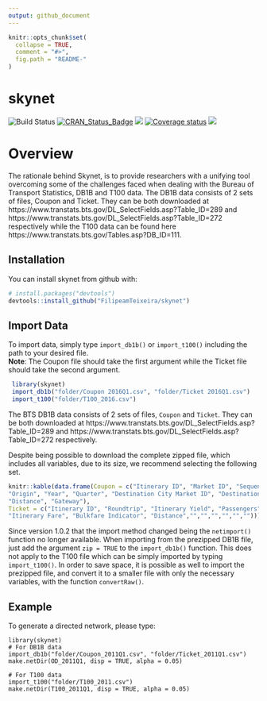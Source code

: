 ```yaml
---
output: github_document
---
```


<!-- README.md is generated from README.Rmd. Please edit that file -->

```r
knitr::opts_chunk$set(
  collapse = TRUE,
  comment = "#>",
  fig.path = "README-"
)
```

# skynet

![Build Status](https://travis-ci.org/FilipeamTeixeira/skynet.svg?branch=master)
[![CRAN_Status_Badge](http://www.r-pkg.org/badges/version/skynet)](https://cran.r-project.org/package=skynet)
![](https://cranlogs.r-pkg.org/badges/skynet?color=brightgreen)
[![Coverage status](https://codecov.io/gh/FilipeamTeixeira/Skynet/branch/master/graph/badge.svg)](https://codecov.io/github/FilipeamTeixeira/Skynet?branch=master)
[![](https://badges.ropensci.org/214_status.svg)](https://github.com/ropensci/onboarding/issues/214)

# Overview

The rationale behind Skynet, is to provide researchers with a unifying tool overcoming some of the challenges faced when dealing with the Bureau of Transport Statistics, DB1B and T100 data. 
The DB1B data consists of 2 sets of files, Coupon and Ticket. They can be both downloaded at https://www.transtats.bts.gov/DL_SelectFields.asp?Table_ID=289 and https://www.transtats.bts.gov/DL_SelectFields.asp?Table_ID=272 respectively while the T100 data can be found here https://www.transtats.bts.gov/Tables.asp?DB_ID=111.


## Installation

You can install skynet from github with:

```r
# install.packages("devtools")
devtools::install_github("FilipeamTeixeira/skynet")
```

## Import Data

To import data, simply type `import_db1b()` or `import_t100()` including the path to your desired file.  
**Note**: The Coupon file should take the first argument while the Ticket file should take the second argument.
    
```r
 library(skynet)
 import_db1b("folder/Coupon 2016Q1.csv", "folder/Ticket 2016Q1.csv")
 import_t100("folder/T100_2016.csv")
```

The BTS DB1B data consists of 2 sets of files, `Coupon` and `Ticket`.
They can be both downloaded at https://www.transtats.bts.gov/DL_SelectFields.asp?Table_ID=289 and https://www.transtats.bts.gov/DL_SelectFields.asp?Table_ID=272 respectively.

Despite being possible to download the complete zipped file, which includes all variables, due to its size, we recommend selecting the following set. 


```r
knitr::kable(data.frame(Coupon = c("Itinerary ID", "Market ID", "Sequence Number", "Origin City Market ID",  
"Origin", "Year", "Quarter", "Destination City Market ID", "Destination", "Trip Break", "Operating Carrier", 
"Distance", "Gateway"),
Ticket = c("Itinerary ID", "Roundtrip", "Itinerary Yield", "Passengers",
"Itinerary Fare", "Bulkfare Indicator", "Distance","","","","","","")))
```

Since version 1.0.2 that the import method changed being the `netimport()` function no longer available.
When importing from the prezipped DB1B file, just add the argument `zip = TRUE` to the `import_db1b()` function. This does not apply to the T100 file which can be simply imported by typing `import_t100()`.
In order to save space, it is possible as well to import the prezipped file, and convert it to a smaller file with only the necessary variables, with the function `convertRaw()`. 


## Example

To generate a directed network, please type:

    library(skynet)
    # For DB1B data
    import_db1b("folder/Coupon_2011Q1.csv", "folder/Ticket_2011Q1.csv")
    make.netDir(OD_2011Q1, disp = TRUE, alpha = 0.05)

    # For T100 data
    import_t100("folder/T100_2011.csv")
    make.netDir(T100_2011Q1, disp = TRUE, alpha = 0.05)


